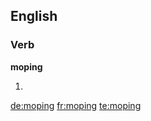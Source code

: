 ==English==

===Verb===
'''moping'''

# {{present participle of|mope}}

[[de:moping]]
[[fr:moping]]
[[te:moping]]